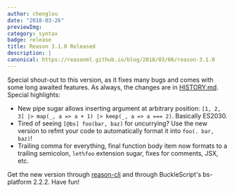 ```yaml
---
author: chenglou
date: "2018-03-26" 
previewImg:
category: syntax
badge: release
title: Reason 3.1.0 Released
description: |
canonical: https://reasonml.github.io/blog/2018/03/06/reason-3.1.0
---
```


Special shout-out to this version, as it fixes many bugs and comes with some
long awaited features. As always, the changes are in
[HISTORY.md](https://github.com/facebook/reason/blob/master/HISTORY.md#310).
Special highlights:

- New pipe sugar allows inserting argument at arbitrary position: `[1, 2, 3] |>
  map(_, a => a + 1) |> keep(_, a => a === 2)`. Basically ES2030.
- Tired of seeing `[@bs] foo(bar, baz)` for uncurrying? Use the new version to
  refmt your code to automatically format it into `foo(. bar, baz)`!
- Trailing comma for everything, final function body item now formats to a
  trailing semicolon, `let%foo` extension sugar, fixes for comments, JSX, etc.

Get the new version through
[reason-cli](https://www.npmjs.com/package/reason-cli/) and through
BuckleScript's bs-platform 2.2.2. Have fun!
